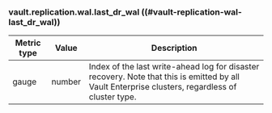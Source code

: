 ### vault.replication.wal.last_dr_wal ((#vault-replication-wal-last_dr_wal))

Metric type | Value   | Description
----------- | ------- | -----------
gauge       | number  | Index of the last write-ahead log for disaster recovery.  Note that this is emitted by all Vault Enterprise clusters, regardless of cluster type.
